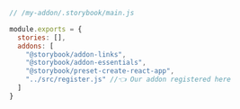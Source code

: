 ```js
// /my-addon/.storybook/main.js

module.exports = {
  stories: [],
  addons: [
    "@storybook/addon-links",
    "@storybook/addon-essentials",
    "@storybook/preset-create-react-app",
    "../src/register.js" //👈 Our addon registered here
  ]
}
```